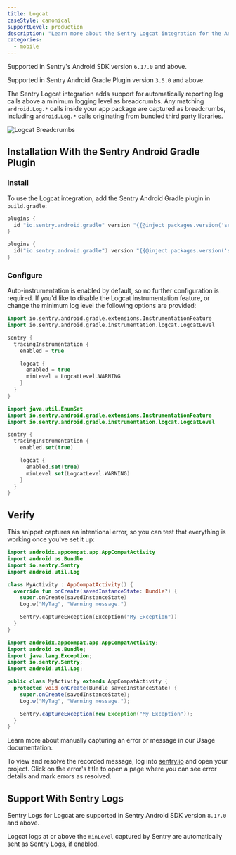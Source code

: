 ```yaml
---
title: Logcat
caseStyle: canonical
supportLevel: production
description: "Learn more about the Sentry Logcat integration for the Android SDK."
categories:
  - mobile
---
```


<Alert>

Supported in Sentry's Android SDK version `6.17.0` and above.

Supported in Sentry Android Gradle Plugin version `3.5.0` and above.

</Alert>

The Sentry Logcat integration adds support for automatically reporting log calls above a minimum logging level as breadcrumbs.
Any matching `android.Log.*` calls inside your app package are captured as breadcrumbs, including `android.Log.*` calls originating from bundled third party libraries.

![Logcat Breadcrumbs](./img/logcat-breadcrumbs.png)

## Installation With the Sentry Android Gradle Plugin

### Install

To use the Logcat integration, add the Sentry Android Gradle plugin in `build.gradle`:

```groovy {filename:app/build.gradle}
plugins {
  id "io.sentry.android.gradle" version "{{@inject packages.version('sentry.java.android.gradle-plugin', '3.5.0') }}"
}
```

```kotlin {filename:app/build.gradle.kts}
plugins {
  id("io.sentry.android.gradle") version "{{@inject packages.version('sentry.java.android.gradle-plugin', '3.5.0') }}"
}
```

### Configure

Auto-instrumentation is enabled by default, so no further configuration is required. If you'd like to disable the Logcat instrumentation feature, or change the minimum log level the following options are provided:

```groovy {filename:app/build.gradle}
import io.sentry.android.gradle.extensions.InstrumentationFeature
import io.sentry.android.gradle.instrumentation.logcat.LogcatLevel

sentry {
  tracingInstrumentation {
    enabled = true

    logcat {
      enabled = true
      minLevel = LogcatLevel.WARNING
    }
  }
}
```

```kotlin {filename:app/build.gradle.kts}
import java.util.EnumSet
import io.sentry.android.gradle.extensions.InstrumentationFeature
import io.sentry.android.gradle.instrumentation.logcat.LogcatLevel

sentry {
  tracingInstrumentation {
    enabled.set(true)

    logcat {
      enabled.set(true)
      minLevel.set(LogcatLevel.WARNING)
    }
  }
}
```

## Verify

This snippet captures an intentional error, so you can test that everything is working once you've set it up:

```kotlin
import androidx.appcompat.app.AppCompatActivity
import android.os.Bundle
import io.sentry.Sentry
import android.util.Log

class MyActivity : AppCompatActivity() {
  override fun onCreate(savedInstanceState: Bundle?) {
    super.onCreate(savedInstanceState)
    Log.w("MyTag", "Warning message.")

    Sentry.captureException(Exception("My Exception"))
  }
}
```

```java
import androidx.appcompat.app.AppCompatActivity;
import android.os.Bundle;
import java.lang.Exception;
import io.sentry.Sentry;
import android.util.Log;

public class MyActivity extends AppCompatActivity {
  protected void onCreate(Bundle savedInstanceState) {
    super.onCreate(savedInstanceState);
    Log.w("MyTag", "Warning message.");

    Sentry.captureException(new Exception("My Exception"));
  }
}
```

<Alert>

Learn more about manually capturing an error or message in our <PlatformLink to="/usage/">Usage documentation</PlatformLink>.

</Alert>

To view and resolve the recorded message, log into [sentry.io](https://sentry.io) and open your project. Click on the error's title to open a page where you can see error details and mark errors as resolved.

## Support With Sentry Logs

<Alert>

Sentry Logs for Logcat are supported in Sentry Android SDK version `8.17.0` and above.

</Alert>

Logcat logs at or above the `minLevel` captured by Sentry are automatically sent as <PlatformLink to="/logs/">Sentry Logs</PlatformLink>, if enabled.
